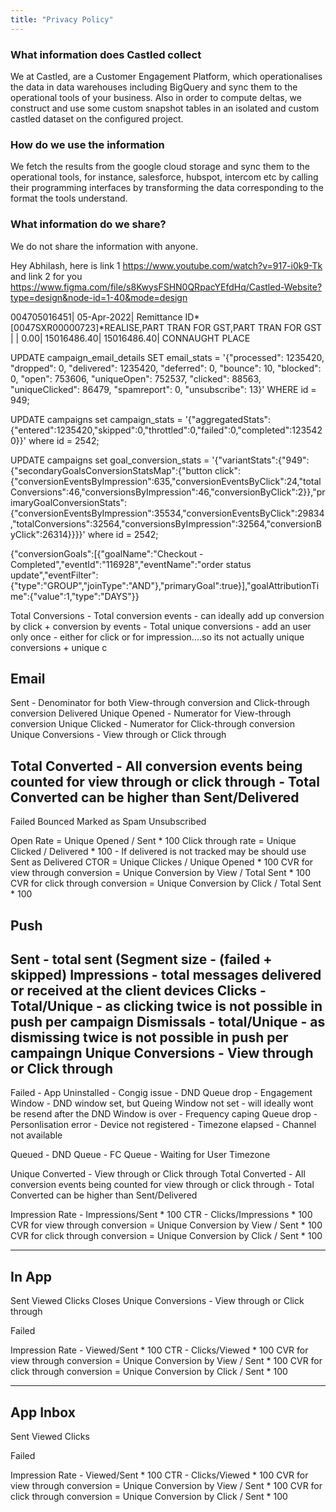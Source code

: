 ```yaml
---
title: "Privacy Policy"
---
```


### What information does Castled collect

We at Castled, are a Customer Engagement Platform, which operationalises the
data in data warehouses including BigQuery and sync them to the operational
tools of your business. Also in order to compute deltas, we construct and use
some custom snapshot tables in an isolated and custom castled dataset on the
configured project.

### How do we use the information

We fetch the results from the google cloud storage and sync them to the
operational tools, for instance, salesforce, hubspot, intercom etc by calling
their programming interfaces by transforming the data corresponding to the
format the tools understand.

### What information do we share?

We do not share the information with anyone.



Hey Abhilash, here is link 1 https://www.youtube.com/watch?v=917-i0k9-Tk and link 2 for you https://www.figma.com/file/s8KwysFSHN0QRpacYEfdHq/Castled-Website?type=design&node-id=1-40&mode=design



004705016451|   05-Apr-2022|  Remittance ID*[0047SXR00000723]*REALISE,PART TRAN FOR GST,PART TRAN FOR GST                         |                 |            0.00|     15016486.40|     15016486.40|             CONNAUGHT PLACE



UPDATE campaign_email_details SET email_stats = '{"processed": 1235420, "dropped": 0, "delivered": 1235420, "deferred": 0, "bounce": 10, "blocked": 0, "open": 753606, "uniqueOpen": 752537, "clicked": 88563, "uniqueClicked": 86479, "spamreport": 0, "unsubscribe": 13}' WHERE id = 949;

UPDATE campaigns set campaign_stats = '{"aggregatedStats":{"entered":1235420,"skipped":0,"throttled":0,"failed":0,"completed":1235420}}' where id = 2542;

UPDATE campaigns set goal_conversion_stats = '{"variantStats":{"949":{"secondaryGoalsConversionStatsMap":{"button click":{"conversionEventsByImpression":635,"conversionEventsByClick":24,"totalConversions":46,"conversionsByImpression":46,"conversionByClick":2}},"primaryGoalConversionStats":{"conversionEventsByImpression":35534,"conversionEventsByClick":29834,"totalConversions":32564,"conversionsByImpression":32564,"conversionByClick":26314}}}}' where id = 2542;



{"conversionGoals":[{"goalName":"Checkout - Completed","eventId":"116928","eventName":"order status update","eventFilter":{"type":"GROUP","joinType":"AND"},"primaryGoal":true}],"goalAttributionTime":{"value":1,"type":"DAYS"}}




Total Conversions
	- Total conversion events - can ideally add up conversion by click + conversion by events 
	- Total unique conversions - add an user only once - either for click or for impression....so its not actually unique conversions + unique c



Email
----
Sent - Denominator for both View-through conversion and Click-through conversion
Delivered
Unique Opened - Numerator for View-through conversion 
Unique Clicked  - Numerator for Click-through conversion
Unique Conversions - View through or Click through


Total Converted - All conversion events being counted for view through or click through - Total Converted can be higher than Sent/Delivered
----------
Failed
Bounced
Marked as Spam
Unsubscribed 

Open Rate = Unique Opened / Sent * 100
Click through rate = Unique Clicked / Delivered * 100 - If delivered is not tracked may be should use Sent as Delivered
CTOR = Unique Clickes / Unique Opened * 100
CVR for view through conversion = Unique Conversion by View / Total Sent * 100
CVR for click through conversion = Unique Conversion by Click / Total Sent * 100


Push
----

Sent - total sent (Segment size - (failed + skipped)
Impressions - total messages delivered or received at the client devices
Clicks - Total/Unique - as clicking twice is not possible in push per campaign
Dismissals - total/Unique - as dismissing twice is not possible in push per campaingn
Unique Conversions - View through or Click through
----------
Failed
	- App Uninstalled
	- Congig issue
	- DND Queue drop
	- Engagement Window - DND window set, but Queing Window not set - will ideally wont be resend after the DND Window is over 
	- Frequency caping Queue drop 
	- Personlisation error
	- Device not registered 
	- Timezone elapsed
	- Channel not available


Queued
	- DND Queue
	- FC Queue
	- Waiting for User Timezone 

Unique Converted - View through or Click through
Total Converted - All conversion events being counted for view through or click through - Total Converted can be higher than Sent/Delivered


Impression Rate - Impressions/Sent * 100
CTR - Clicks/Impressions * 100
CVR for view through conversion = Unique Conversion by View / Sent * 100
CVR for click through conversion = Unique Conversion by Click / Sent * 100


-------------------------------

In App
-----
Sent
Viewed
Clicks
Closes
Unique Conversions - View through or Click through


Failed

Impression Rate - Viewed/Sent * 100
CTR - Clicks/Viewed * 100
CVR for view through conversion = Unique Conversion by View / Sent * 100
CVR for click through conversion = Unique Conversion by Click / Sent * 100


---------------------

App Inbox
---------

Sent
Viewed
Clicks

Failed

Impression Rate - Viewed/Sent * 100
CTR - Clicks/Viewed * 100
CVR for view through conversion = Unique Conversion by View / Sent * 100
CVR for click through conversion = Unique Conversion by Click / Sent * 100



